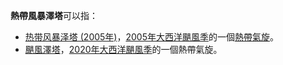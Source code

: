 '''熱帶風暴澤塔'''可以指：

* [[热带风暴泽塔_(2005年)|热带风暴泽塔 (2005年)]]，[[2005年大西洋颶風季|2005年大西洋颶風季]]的一個[[熱帶氣旋|熱帶氣旋]]。
* [[2020年大西洋飓风季#颶風澤塔（Zeta）|颶風澤塔]]，[[2020年大西洋颶風季|2020年大西洋颶風季]]的一個熱帶氣旋。

{{Disambig|Zζ|cat=热带气旋消歧义}}